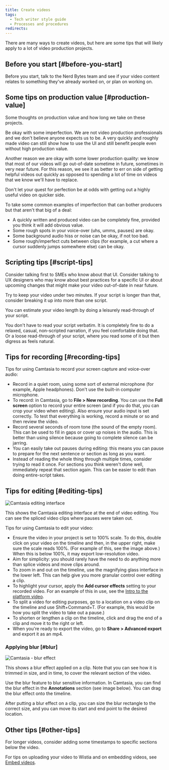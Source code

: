 ```yaml
---
title: Create videos
tags:
  - Tech writer style guide
  - Processes and procedures
redirects:
---
```





There are many ways to create videos, but here are some tips that will likely apply to a lot of video production projects. 

## Before you start [#before-you-start]

Before you start, talk to the Nerd Bytes team and see if your video content relates to something they've already worked on, or plan on working on.

## Some tips on production value [#production-value]

Some thoughts on production value and how long we take on these projects. 

Be okay with some imperfection. We are not video production professionals and we don't believe anyone expects us to be. A very quickly and roughly made video can still show how to use the UI and still benefit people even without high production value.

Another reason we are okay with some lower production quality: we know that most of our videos will go out-of-date sometime in future, sometimes in very near future. For this reason, we see it as better to err on side of getting helpful videos out quickly as opposed to spending a lot of time on videos that we know we'll have to replace.  

Don't let your quest for perfection be at odds with getting out a highly useful video on quicker side. 

To take some common examples of imperfection that can bother producers but that aren't that big of a deal: 

* A quickly written and produced video can be completely fine, provided you think it will add obvious value.  
* Some rough spots in your voice-over (uhs, umms, pauses) are okay.
* Some background audio hiss or noise can be okay, if not too bad. 
* Some rough/imperfect cuts between clips (for example, a cut where a cursor suddenly jumps somewhere else) can be okay. 

## Scripting tips [#script-tips]

Consider talking first to SMEs who know about that UI. Consider talking to UX designers who may know about best practices for a specific UI or about upcoming changes that might make your video out-of-date in near future. 

Try to keep your video under two minutes. If your script is longer than that, consider breaking it up into more than one script. 

You can estimate your video length by doing a leisurely read-through of your script.

You don't have to read your script verbatim. It is completely fine to do a relaxed, casual, non-scripted narration, if you feel comfortable doing that. Or a loose read-through of your script, where you read some of it but then digress as feels natural. 

## Tips for recording [#recording-tips]

Tips for using Camtasia to record your screen capture and voice-over audio: 

* Record in a quiet room, using some sort of external microphone (for example, Apple headphones). Don't use the built-in computer microphone. 
* To record: in Camtasia, go to **File > New recording**. You can use the **Full screen** option to record your entire screen (and if you do that, you can crop your video when editing). Also ensure your audio input is set correctly. To test that everything is working, record a minute or so and then review the video. 
* Record several seconds of room tone (the sound of the empty room). This can be used to fill in gaps or cover up noises in the audio. This is better than using silence because going to complete silence can be jarring. 
* You can easily take out pauses during editing: this means you can pause to prepare for the next sentence or section as long as you want.
* Instead of reading the whole thing through multiple times, consider trying to read it once. For sections you think weren't done well, immediately repeat that section again. This can be easier to edit than doing entire-script takes.

## Tips for editing [#editing-tips]

<img
  title="Camtasia editing interface"
  alt="Camtasia editing interface"
  src={styleGuideCamtasiaEditing}
/>

<figcaption>
This shows the Camtasia editing interface at the end of video editing. You can see the spliced video clips where pauses were taken out. 
</figcaption>

Tips for using Camtasia to edit your video: 

* Ensure the video in your project is set to 100% scale. To do this, double click on your video on the timeline and then, in the upper right, make sure the scale reads 100%. (For example of this, see the image above.) When this is below 100%, it may export low-resolution video. 
* Aim for simplicity: you should rarely have the need to do anything more than splice videos and move clips around. 
* To zoom in and out on the timeline, use the magnifying glass interface in the lower left. This can help give you more granular control over editing a clip.  
* To highlight your cursor, apply the **Add cursor effects** setting to your recorded video. For an example of this in use, see the [Intro to the platform video](/docs/new-relic-solutions/new-relic-one/introduction-new-relic-platform). 
* To split a video for editing purposes, go to a location on a video clip on the timeline and use Shift+Command+T. (For example, this would be how you split the video to take out a pause.) 
* To shorten or lengthen a clip on the timeline, click and drag the end of a clip and move it to the right or left. 
* When you're ready to export the video, go to **Share > Advanced export** and export it as an mp4. 

### Applying blur [#blur]

<img
  title="Camtasia - blur effect"
  alt="Camtasia - blur effect"
  src={styleguideCamtasiaBlur}
/>

<figcaption>
This shows a blur effect applied on a clip. Note that you can see how it is trimmed in size, and in time, to cover the relevant section of the video.  
</figcaption>

Use the blur feature to blur sensitive information. In Camtasia, you can find the blur effect in the **Annotations** section (see image below). You can drag the blur effect onto the timeline. 

After putting a blur effect on a clip, you can size the blur rectangle to the correct size, and you can move its start and end point to the desired location.  

## Other tips [#other-tips]

For longer videos, consider adding some timestamps to specific sections below the video. 

For tips on uploading your video to Wistia and on embedding videos, see [Embed videos](/docs/style-guide/images/embed-videos). 